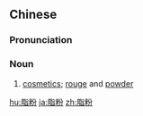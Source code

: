 ==Chinese==
{{zh-forms}}

===Pronunciation===
{{zh-pron
|m=zhīfěn
|c=zi1 fan2
|mn=qz,xm,zz:chi-hún
|cat=n
}}

===Noun===
{{zh-noun}}

# [[cosmetics]]; [[rouge]] and [[powder]]

[[hu:脂粉]]
[[ja:脂粉]]
[[zh:脂粉]]
